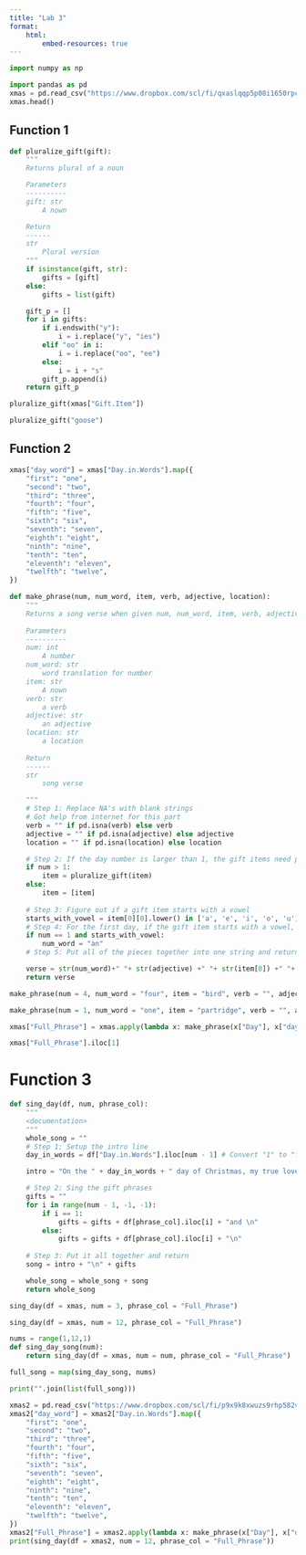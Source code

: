 ```yaml
---
title: "Lab 3"
format: 
    html:
        embed-resources: true
---
```

```python
import numpy as np
```
```python
import pandas as pd
xmas = pd.read_csv("https://www.dropbox.com/scl/fi/qxaslqqp5p08i1650rpc4/xmas.csv?rlkey=erdxi7jbh7pqf9fh4lv4cayp5&dl=1")
xmas.head()
```

## Function 1
```python
def pluralize_gift(gift):
    """
    Returns plural of a noun

    Parameters
    ----------
    gift: str
        A nown

    Return
    ------
    str
        Plural version
    """
    if isinstance(gift, str):
        gifts = [gift]
    else:
        gifts = list(gift)

    gift_p = []
    for i in gifts:
        if i.endswith("y"):
            i = i.replace("y", "ies")
        elif "oo" in i:
            i = i.replace("oo", "ee")
        else:
            i = i + "s"
        gift_p.append(i)
    return gift_p
```
```python
pluralize_gift(xmas["Gift.Item"])
```
```python
pluralize_gift("goose")
```

## Function 2

```python
xmas["day_word"] = xmas["Day.in.Words"].map({
    "first": "one",
    "second": "two",
    "third": "three",
    "fourth": "four",
    "fifth": "five",
    "sixth": "six",
    "seventh": "seven",
    "eighth": "eight",
    "ninth": "nine",
    "tenth": "ten",
    "eleventh": "eleven",
    "twelfth": "twelve",
})
```
```python
def make_phrase(num, num_word, item, verb, adjective, location):
    """
    Returns a song verse when given num, num_word, item, verb, adjective, and location
    
    Parameters
    ----------
    num: int
        A number
    num_word: str
        word translation for number
    item: str
        A nown
    verb: str
        a verb
    adjective: str
        an adjective
    location: str
        a location
    
    Return
    ------
    str
        song verse

    """
    # Step 1: Replace NA's with blank strings
    # Got help from internet for this part
    verb = "" if pd.isna(verb) else verb
    adjective = "" if pd.isna(adjective) else adjective
    location = "" if pd.isna(location) else location

    # Step 2: If the day number is larger than 1, the gift items need pluralized!
    if num > 1:
        item = pluralize_gift(item)
    else: 
        item = [item]
    
    # Step 3: Figure out if a gift item starts with a vowel
    starts_with_vowel = item[0][0].lower() in ['a', 'e', 'i', 'o', 'u']
    # Step 4: For the first day, if the gift item starts with a vowel, replace the day with "an"
    if num == 1 and starts_with_vowel:
        num_word = "an"
    # Step 5: Put all of the pieces together into one string and return!

    verse = str(num_word)+" "+ str(adjective) +" "+ str(item[0]) +" "+ str(verb) +" "+ str(location)
    return verse
```

```python
make_phrase(num = 4, num_word = "four", item = "bird", verb = "", adjective = "calling", location = "")
```

```python
make_phrase(num = 1, num_word = "one", item = "partridge", verb = "", adjective = "", location = "in a pear tree")
```

```python
xmas["Full_Phrase"] = xmas.apply(lambda x: make_phrase(x["Day"], x["day_word"], x["Gift.Item"], x["Verb"], x["Adjective"], x["Location"]), axis =1)
```

```python
xmas["Full_Phrase"].iloc[1]
```

# Function 3
```python
def sing_day(df, num, phrase_col):
    """
    <documentation>
    """
    whole_song = ""
    # Step 1: Setup the intro line
    day_in_words = df["Day.in.Words"].iloc[num - 1] # Convert "1" to "first" etc.

    intro = "On the " + day_in_words + " day of Christmas, my true love sent to me:"

    # Step 2: Sing the gift phrases
    gifts = ""
    for i in range(num - 1, -1, -1):
        if i == 1:
            gifts = gifts + df[phrase_col].iloc[i] + "and \n"
        else:
            gifts = gifts + df[phrase_col].iloc[i] + "\n"
    
    # Step 3: Put it all together and return 
    song = intro + "\n" + gifts

    whole_song = whole_song + song
    return whole_song
```

```python
sing_day(df = xmas, num = 3, phrase_col = "Full_Phrase")
```

```python
sing_day(df = xmas, num = 12, phrase_col = "Full_Phrase")
```

```python
nums = range(1,12,1)
def sing_day_song(num):
    return sing_day(df = xmas, num = num, phrase_col = "Full_Phrase")

full_song = map(sing_day_song, nums)

print("".join(list(full_song)))
```



```python
xmas2 = pd.read_csv("https://www.dropbox.com/scl/fi/p9x9k8xwuzs9rhp582vfy/xmas_2.csv?rlkey=kvc3j3lmyn4opcidsrhcmrof1&dl=1")
xmas2["day_word"] = xmas2["Day.in.Words"].map({
    "first": "one",
    "second": "two",
    "third": "three",
    "fourth": "four",
    "fifth": "five",
    "sixth": "six",
    "seventh": "seven",
    "eighth": "eight",
    "ninth": "nine",
    "tenth": "ten",
    "eleventh": "eleven",
    "twelfth": "twelve",
})
xmas2["Full_Phrase"] = xmas2.apply(lambda x: make_phrase(x["Day"], x["day_word"], x["Gift.Item"], x["Verb"], x["Adjective"], x["Location"]), axis =1)
print(sing_day(df = xmas2, num = 12, phrase_col = "Full_Phrase"))
```